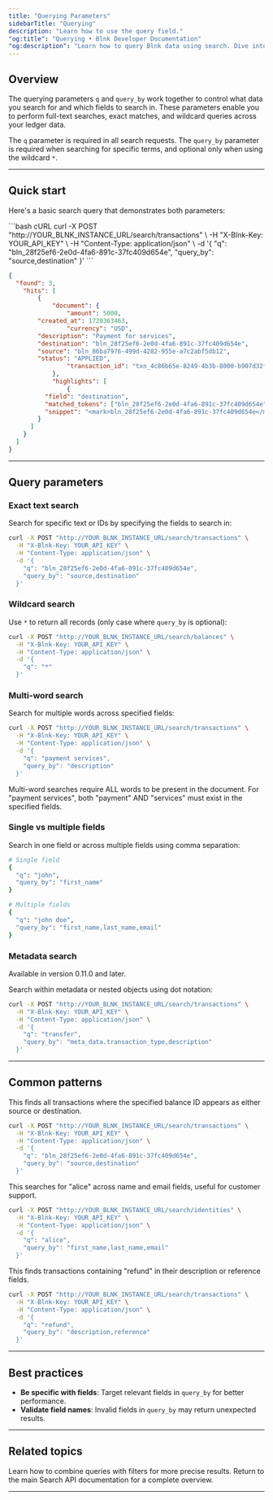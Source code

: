 ```yaml
---
title: "Querying Parameters"
sidebarTitle: "Querying"
description: "Learn how to use the query field."
"og:title": "Querying • Blnk Developer Documentation" 
"og:description": "Learn how to query Blnk data using search. Dive into query syntax, filters, sorting options, and best practices for efficiency"
---
```



## Overview

The querying parameters `q` and `query_by` work together to control what data you search for and which fields to search in. These parameters enable you to perform full-text searches, exact matches, and wildcard queries across your ledger data.

The `q` parameter is required in all search requests. The `query_by` parameter is required when searching for specific terms, and optional only when using the wildcard `*`.

---

## Quick start

Here's a basic search query that demonstrates both parameters:

<CodeGroup>
```bash cURL
curl -X POST "http://YOUR_BLNK_INSTANCE_URL/search/transactions" \
  -H "X-Blnk-Key: YOUR_API_KEY" \
  -H "Content-Type: application/json" \
  -d '{
    "q": "bln_28f25ef6-2e0d-4fa6-891c-37fc409d654e",
    "query_by": "source,destination"
  }'
```

```json Response
{
  "found": 3,
    "hits": [
        {
            "document": {
                "amount": 5000,
        "created_at": 1720363463,
                "currency": "USD",
        "description": "Payment for services",
        "destination": "bln_28f25ef6-2e0d-4fa6-891c-37fc409d654e",
        "source": "bln_86ba7976-499d-4282-955e-a7c2abf5db12",
        "status": "APPLIED",
                "transaction_id": "txn_4c86b65e-8249-4b3b-8000-b907d32f9a9f"
            },
            "highlights": [
                {
          "field": "destination",
          "matched_tokens": ["bln_28f25ef6-2e0d-4fa6-891c-37fc409d654e"],
          "snippet": "<mark>bln_28f25ef6-2e0d-4fa6-891c-37fc409d654e</mark>"
        }
      ]
    }
  ]
}
```
</CodeGroup>

---

## Query parameters

### Exact text search

Search for specific text or IDs by specifying the fields to search in:

```bash
curl -X POST "http://YOUR_BLNK_INSTANCE_URL/search/transactions" \
  -H "X-Blnk-Key: YOUR_API_KEY" \
  -H "Content-Type: application/json" \
  -d '{
    "q": "bln_28f25ef6-2e0d-4fa6-891c-37fc409d654e",
    "query_by": "source,destination"
  }'
```

### Wildcard search

Use `*` to return all records (only case where `query_by` is optional):

```bash
curl -X POST "http://YOUR_BLNK_INSTANCE_URL/search/balances" \
  -H "X-Blnk-Key: YOUR_API_KEY" \
  -H "Content-Type: application/json" \
  -d '{
    "q": "*"
  }'
```

### Multi-word search

Search for multiple words across specified fields:

```bash
curl -X POST "http://YOUR_BLNK_INSTANCE_URL/search/transactions" \
  -H "X-Blnk-Key: YOUR_API_KEY" \
  -H "Content-Type: application/json" \
  -d '{
    "q": "payment services",
    "query_by": "description"
  }'
```

<Warning>
Multi-word searches require ALL words to be present in the document. For "payment services", both "payment" AND "services" must exist in the specified fields.
</Warning>

### Single vs multiple fields

Search in one field or across multiple fields using comma separation:

```bash
# Single field
{
  "q": "john",
  "query_by": "first_name"
}

# Multiple fields
{
  "q": "john doe",
  "query_by": "first_name,last_name,email"
}
```

### Metadata search

<Info> Available in version 0.11.0 and later. </Info>

Search within metadata or nested objects using dot notation:

```bash
curl -X POST "http://YOUR_BLNK_INSTANCE_URL/search/transactions" \
  -H "X-Blnk-Key: YOUR_API_KEY" \
  -H "Content-Type: application/json" \
  -d '{
    "q": "transfer",
    "query_by": "meta_data.transaction_type,description"
  }'
```

---

## Common patterns

<Steps>
<Step title="Search for a specific balance's transactions">
This finds all transactions where the specified balance ID appears as either source or destination.

```bash
curl -X POST "http://YOUR_BLNK_INSTANCE_URL/search/transactions" \
  -H "X-Blnk-Key: YOUR_API_KEY" \
  -H "Content-Type: application/json" \
  -d '{
    "q": "bln_28f25ef6-2e0d-4fa6-891c-37fc409d654e",
    "query_by": "source,destination"
  }'
```
</Step>

<Step title="Find customers by name or email">
This searches for "alice" across name and email fields, useful for customer support.

```bash
curl -X POST "http://YOUR_BLNK_INSTANCE_URL/search/identities" \
  -H "X-Blnk-Key: YOUR_API_KEY" \
  -H "Content-Type: application/json" \
  -d '{
    "q": "alice",
    "query_by": "first_name,last_name,email"
  }'
```
</Step>

<Step title="Find transactions by description keywords">
This finds transactions containing "refund" in their description or reference fields.

```bash
curl -X POST "http://YOUR_BLNK_INSTANCE_URL/search/transactions" \
  -H "X-Blnk-Key: YOUR_API_KEY" \
  -H "Content-Type: application/json" \
  -d '{
    "q": "refund",
    "query_by": "description,reference"
  }'
```
</Step>
</Steps>

---

## Best practices

- **Be specific with fields**: Target relevant fields in `query_by` for better performance.
- **Validate field names**: Invalid fields in `query_by` may return unexpected results.

---

## Related topics

<CardGroup cols={1}>
  <Card title="Filtering" icon="filter" href="/search/filtering">
    Learn how to combine queries with filters for more precise results.
  </Card>
  
  <Card title="Search overview" icon="magnifying-glass" href="/search/overview">
    Return to the main Search API documentation for a complete overview.
  </Card>
</CardGroup>

---

<NeedHelp />